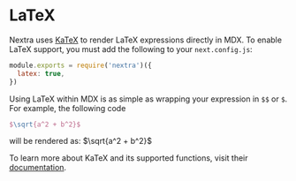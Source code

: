 # LaTeX

Nextra uses [KaTeX](https://katex.org/) to render LaTeX expressions directly in MDX.
To enable LaTeX support, you must add the following to your `next.config.js`:

```js filename="next.config.js"
module.exports = require('nextra')({
  latex: true,
})
```

Using LaTeX within MDX is as simple as wrapping your expression in `$$` or `$`. For example, the following code
```latex
$\sqrt{a^2 + b^2}$
```
will be rendered as: $\sqrt{a^2 + b^2}$

To learn more about KaTeX and its supported functions, visit their [documentation](https://katex.org/docs/supported.html).